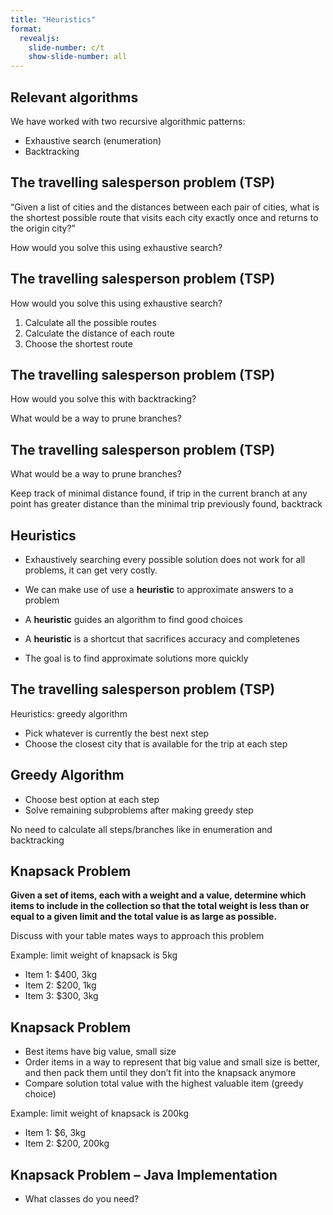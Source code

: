```yaml
---
title: "Heuristics"
format:
  revealjs:
    slide-number: c/t
    show-slide-number: all
---
```


## Relevant algorithms

We have worked with two recursive algorithmic patterns:

* Exhaustive search (enumeration)
* Backtracking

## The travelling salesperson problem (TSP)

"Given a list of cities and the distances between each pair of cities, what is the shortest possible route that visits each city exactly once and returns to the origin city?"

How would you solve this using exhaustive search?

## The travelling salesperson problem (TSP)

How would you solve this using exhaustive search?

1. Calculate all the possible routes
1. Calculate the distance of each route 
1. Choose the shortest route

## The travelling salesperson problem (TSP)

How would you solve this with backtracking?

What would be a way to prune branches?

## The travelling salesperson problem (TSP)

What would be a way to prune branches?

Keep track of minimal distance found, if trip in the current branch at any point 
has greater distance than the minimal trip previously found, backtrack

## Heuristics

* Exhaustively searching every possible solution does not work for all problems,
it can get very costly.

* We can make use of use a **heuristic** to approximate answers to a problem 

* A **heuristic**  guides an algorithm to find good choices

* A **heuristic** is a shortcut that sacrifices accuracy and completenes

* The goal is to find approximate solutions more quickly

## The travelling salesperson problem (TSP)

Heuristics: greedy algorithm

* Pick whatever is currently the best next step
* Choose the closest city that is available for the trip at each step

## Greedy Algorithm

* Choose best option at each step
* Solve remaining subproblems after making greedy step

No need to calculate all steps/branches like in enumeration and backtracking

## Knapsack Problem 

**Given a set of items, each with a weight and a value, determine which items to include in the collection so that the total weight is less than or equal to a given limit and the total value is as large as possible.**

Discuss with your table mates ways to approach this problem

Example: limit weight of knapsack is 5kg

* Item 1: $400, 3kg
* Item 2: $200, 1kg
* Item 3: $300, 3kg

## Knapsack Problem 

* Best items have big value, small size
* Order items in a way to represent that big value and small size is better, and then pack them until they don't fit into the knapsack anymore
* Compare solution total value with the highest valuable item (greedy choice)

Example: limit weight of knapsack is 200kg

* Item 1: $6, 3kg
* Item 2: $200, 200kg

## Knapsack Problem -- Java Implementation

* What classes do you need?



